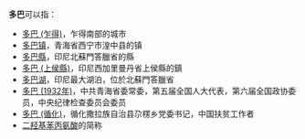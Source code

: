 '''多巴'''可以指：
* [[多巴_(乍得)|多巴 (乍得)]]，乍得南部的城市
* [[多巴镇|多巴镇]]，青海省西宁市湟中县的镇
* [[多巴縣|多巴縣]]，印尼北蘇門答臘省的縣
* [[多巴_(上侯縣)|多巴 (上侯縣)]]，印尼西加里曼丹省上侯縣的鎮
* [[多巴湖|多巴湖]]，印尼最大湖泊，位於北蘇門答臘省
* [[多巴_(1932年)|多巴 (1932年)]]，中共青海省委常委，第五届全国人大代表，第六届全国政协委员，中央纪律检查委员会委员
* [[多巴_(循化)|多巴 (循化)]]，循化撒拉族自治县尕楞乡党委书记，中国扶贫工作者
* [[二羟基苯丙氨酸|二羟基苯丙氨酸]]的简称

{{disambig}}